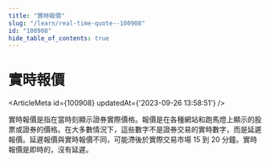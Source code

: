 ```yaml
---
title: "實時報價"
slug: "/learn/real-time-quote--100908"
id: "100908"
hide_table_of_contents: true
---
```



# 實時報價

<ArticleMeta id={100908} updatedAt={'2023-09-26 13:58:51'} />
<div className='border-solid border-b border-t-0 my-4 border-[var(--ifm-color-gray-300)]' />

實時報價是指在當時刻顯示證券實際價格。報價是在各種網站和跑馬燈上顯示的股票或證券的價格。在大多數情況下，這些數字不是證券交易的實時數字，而是延遲報價。延遲報價與實時報價不同，可能滯後於實際交易市場 15 到 20 分鐘。實時報價是即時的，沒有延遲。
